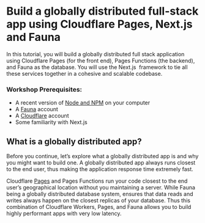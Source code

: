 
# Build a globally distributed full-stack app using Cloudflare Pages, Next.js and Fauna


In this tutorial, you will build a globally distributed full stack application using Cloudflare Pages (for the front end), Pages Functions (the backend), and Fauna as the database. You will use the Next.js  framework to tie all these services together in a cohesive and scalable codebase.


### Workshop Prerequisites:

- A recent version of [Node and NPM](https://docs.npmjs.com/getting-started) on your computer
- A [Fauna](https://fauna.com/) account
- A [Cloudflare](https://www.cloudflare.com/) account
- Some familiarity with Next.js

## What is a globally distributed app?

Before you continue, let’s explore what a globally distributed app is and why you might want to build one. A globally distributed app always runs closest to the end user, thus making the application response time extremely fast.

Cloudflare [Pages](https://developers.cloudflare.com/pages/) and Pages Functions run your code closest to the end user’s geographical location without you maintaining a server. While Fauna being a globally distributed database system, ensures that data reads and writes always happen on the closest replicas of your database. Thus this combination of Cloudflare Workers, Pages, and Fauna allows you to build highly performant apps with very low latency. 

